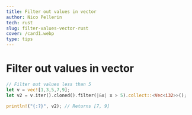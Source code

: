 ```yaml
---
title: Filter out values in vector
author: Nico Pellerin
tech: rust
slug: filter-values-vector-rust
cover: /card1.webp
type: tips
---
```


<SEO title="Filter out values in vector" />

# Filter out values in vector

<Spacer margin="6rem 0 4rem 0" />

```rust
// Filter out values less than 5
let v = vec![1,3,5,7,9];
let v2 = v.iter().cloned().filter(|&x| x > 5).collect::<Vec<i32>>();

println!("{:?}", v2); // Returns [7, 9]
```
